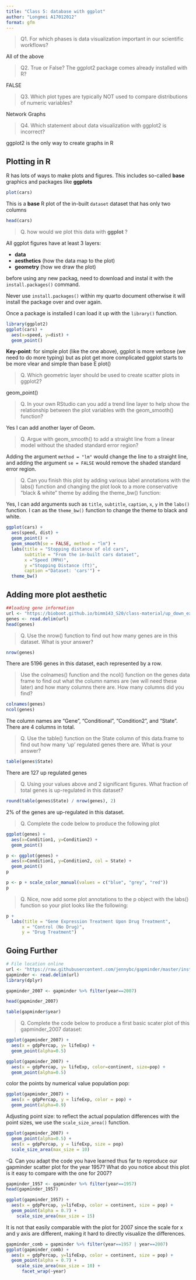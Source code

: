 ```yaml
---
title: "Class 5: database with ggplot"
author: "Longmei A17012012"
format: gfm
---
```



> Q1. For which phases is data visualization important in our scientific workflows?

All of the above

> Q2. True or False? The ggplot2 package comes already installed with R?

FALSE

> Q3. Which plot types are typically NOT used to compare distributions of numeric variables?

Network Graphs

> Q4. Which statement about data visualization with ggplot2 is incorrect?

ggplot2 is the only way to create graphs in R


## Plotting in R

R has lots of ways to make plots and figures. This includes so-called **base** graphics and packages like **ggplots**

```r
plot(cars)
```
This is a **base** R plot of the in-built `dataset` dataset that has only two columns

```r
head(cars)
```
 > Q. how would we plot this data with **ggplot** ?
 
 All ggplot figures have at least 3 layers: 
 
 - **data**
 - **aesthetics** (how the data map to the plot)
 - **geometry** (how we draw the plot)
 
 before using any new packag, need to download and instal it with the `install.packages()` command.
 
 Never use `install.packages()` within my quarto document otherwise it will install the package over and over again. 
 
 Once a package is installed I can load it up with the `library()` function.
```r
library(ggplot2)
ggplot(cars) +
  aes(x=speed, y=dist) + 
  geom_point()
```
 
**Key-point**: for simple plot (like the one above), ggplot is more verbose (we need to do more typing) but as plot get more complicated ggplot starts to be more vlear and simple than base E plot()

> Q. Which geometric layer should be used to create scatter plots in ggplot2?

geom_point()

> Q. In your own RStudio can you add a trend line layer to help show the relationship between the plot variables with the geom_smooth() function?

Yes I can add another layer of Geom. 

> Q. Argue with geom_smooth() to add a straight line from a linear model without the shaded standard error region?

Adding the argument `method = "lm"` would change the line to a straight line, and adding the argument `se = FALSE` would remove the shaded standard error region. 

> Q. Can you finish this plot by adding various label annotations with the labs() function and changing the plot look to a more conservative “black & white” theme by adding the theme_bw() function:

Yes, I can add arguments such as `title`, `subtitle`, `caption`, `x`, `y` in the `labs()` function. I can as the `theme_bw()` function to change the theme to black and white. 
 
```r
ggplot(cars) +
  aes(speed, dist) + 
  geom_point() +
  geom_smooth(se = FALSE, method = "lm") +
  labs(title = "Stopping distance of old cars", 
       subtitle = "From the in-built cars dataset",
       x ="Speed (MPH)",
       y ="Stopping Distance (ft)",
       caption ="Dataset: 'cars'") +
  theme_bw()

```


## Adding more plot aesthetic 
```r
##loading gene information
url <- "https://bioboot.github.io/bimm143_S20/class-material/up_down_expression.txt"
genes <- read.delim(url)
head(genes)
```
> Q. Use the nrow() function to find out how many genes are in this dataset. What is your answer?

```r
nrow(genes)
```
There are 5196 genes in this dataset, each represented by a row. 

> Use the colnames() function and the ncol() function on the genes data frame to find out what the column names are (we will need these later) and how many columns there are. How many columns did you find?

```r
colnames(genes)
ncol(genes)
```
The column names are "Gene", "Conditional", "Condition2", and "State". There are 4 columns in total. 

> Q. Use the table() function on the State column of this data.frame to find out how many ‘up’ regulated genes there are. What is your answer?

```r
table(genes$State)
```
There are 127 up regulated genes

> Q. Using your values above and 2 significant figures. What fraction of total genes is up-regulated in this dataset? 

```r
round(table(genes$State) / nrow(genes), 2)
```
2% of the genes are up-regulated in this dataset. 

> Q. Complete the code below to produce the following plot

```r
ggplot(genes) +
  aes(x=Condition1, y=Condition2) +
  geom_point()
```
```r
p <- ggplot(genes) +
  aes(x=Condition1, y=Condition2, col = State) +
  geom_point()
p

p <- p + scale_color_manual(values = c("blue", "grey", "red"))
p
```

> Q. Nice, now add some plot annotations to the p object with the labs() function so your plot looks like the following:

```r
p + 
  labs(title = "Gene Expression Treatment Upon Drug Treatment",
      x = "Control (No Drug)",
      y = "Drug Treatment")
```
## Going Further

```r
# File location online
url <- "https://raw.githubusercontent.com/jennybc/gapminder/master/inst/extdata/gapminder.tsv"
gapminder <- read.delim(url)
library(dplyr)

gapminder_2007 <- gapminder %>% filter(year==2007)

head(gapminder_2007)
```

```r
table(gapminder$year)
```

> Q. Complete the code below to produce a first basic scater plot of this gapminder_2007 dataset:

```r
ggplot(gapminder_2007) +
  aes(x = gdpPercap, y= lifeExp) +
  geom_point(alpha=0.5)
```
```r
ggplot(gapminder_2007) +
  aes(x = gdpPercap, y= lifeExp, color=continent, size=pop) +
  geom_point(alpha=0.5)
```
color the points by numerical value population pop:
```r
ggplot(gapminder_2007) + 
  aes(x = gdpPercap, y = lifeExp, color = pop) +
  geom_point(alpha=0.9)
```


Adjusting point size: to reflect the actual population differences with the point sizes, we use the `scale_size_area()` function. 

```r
ggplot(gapminder_2007) + 
  geom_point(alpha=0.5) + 
  aes(x = gdpPercap, y = lifeExp, size = pop)
  scale_size_area(max_size = 10)
```


-Q. Can you adapt the code you have learned thus far to reproduce our gapminder scatter plot for the year 1957? What do you notice about this plot is it easy to compare with the one for 2007?


```r
gapminder_1957 <- gapminder %>% filter(year==1957)
head(gapminder_1957)
```

```r
ggplot(gapminder_1957) +
  aes(x = gdpPercap, y=lifeExp, color = continent, size = pop) +
  geom_point(alpha = 0.7) +
    scale_size_area(max_size = 15)
```

It is not that easily comparable with the plot for 2007 since the scale for x and y axis are different, making it hard to directly visualize the differences. 

```r

gapminder_comb = gapminder %>% filter(year==1957 | year==2007)
ggplot(gapminder_comb) +
  aes(x = gdpPercap, y=lifeExp, color = continent, size = pop) +
  geom_point(alpha = 0.7) +
    scale_size_area(max_size = 10) +
      facet_wrap(~year)
```

